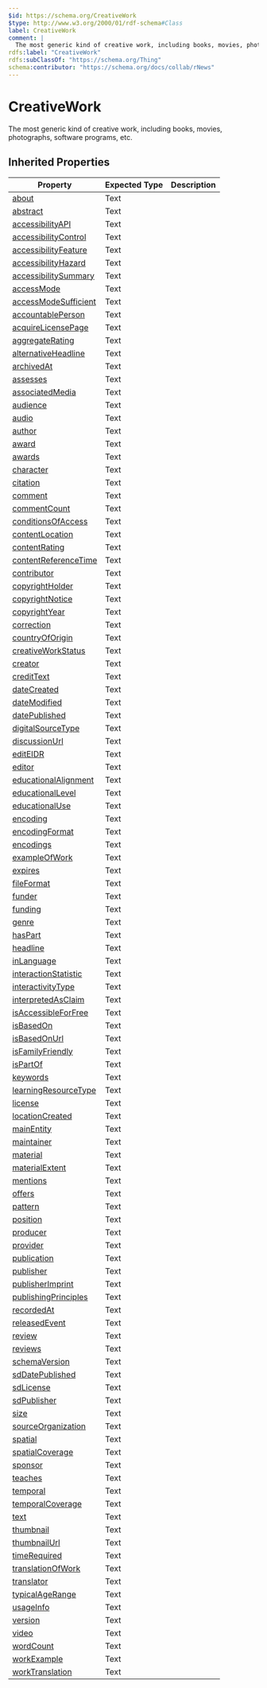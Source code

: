```yaml
---
$id: https://schema.org/CreativeWork
$type: http://www.w3.org/2000/01/rdf-schema#Class
label: CreativeWork
comment: |
  The most generic kind of creative work, including books, movies, photographs, software programs, etc.
rdfs:label: "CreativeWork"
rdfs:subClassOf: "https://schema.org/Thing"
schema:contributor: "https://schema.org/docs/collab/rNews"
---
```


# CreativeWork

The most generic kind of creative work, including books, movies, photographs, software programs, etc.

## Inherited Properties

| Property | Expected Type | Description |
| --- | --- | --- |
| [about](https://schema.org/about) | Text |  |
| [abstract](https://schema.org/abstract) | Text |  |
| [accessibilityAPI](https://schema.org/accessibilityAPI) | Text |  |
| [accessibilityControl](https://schema.org/accessibilityControl) | Text |  |
| [accessibilityFeature](https://schema.org/accessibilityFeature) | Text |  |
| [accessibilityHazard](https://schema.org/accessibilityHazard) | Text |  |
| [accessibilitySummary](https://schema.org/accessibilitySummary) | Text |  |
| [accessMode](https://schema.org/accessMode) | Text |  |
| [accessModeSufficient](https://schema.org/accessModeSufficient) | Text |  |
| [accountablePerson](https://schema.org/accountablePerson) | Text |  |
| [acquireLicensePage](https://schema.org/acquireLicensePage) | Text |  |
| [aggregateRating](https://schema.org/aggregateRating) | Text |  |
| [alternativeHeadline](https://schema.org/alternativeHeadline) | Text |  |
| [archivedAt](https://schema.org/archivedAt) | Text |  |
| [assesses](https://schema.org/assesses) | Text |  |
| [associatedMedia](https://schema.org/associatedMedia) | Text |  |
| [audience](https://schema.org/audience) | Text |  |
| [audio](https://schema.org/audio) | Text |  |
| [author](https://schema.org/author) | Text |  |
| [award](https://schema.org/award) | Text |  |
| [awards](https://schema.org/awards) | Text |  |
| [character](https://schema.org/character) | Text |  |
| [citation](https://schema.org/citation) | Text |  |
| [comment](https://schema.org/comment) | Text |  |
| [commentCount](https://schema.org/commentCount) | Text |  |
| [conditionsOfAccess](https://schema.org/conditionsOfAccess) | Text |  |
| [contentLocation](https://schema.org/contentLocation) | Text |  |
| [contentRating](https://schema.org/contentRating) | Text |  |
| [contentReferenceTime](https://schema.org/contentReferenceTime) | Text |  |
| [contributor](https://schema.org/contributor) | Text |  |
| [copyrightHolder](https://schema.org/copyrightHolder) | Text |  |
| [copyrightNotice](https://schema.org/copyrightNotice) | Text |  |
| [copyrightYear](https://schema.org/copyrightYear) | Text |  |
| [correction](https://schema.org/correction) | Text |  |
| [countryOfOrigin](https://schema.org/countryOfOrigin) | Text |  |
| [creativeWorkStatus](https://schema.org/creativeWorkStatus) | Text |  |
| [creator](https://schema.org/creator) | Text |  |
| [creditText](https://schema.org/creditText) | Text |  |
| [dateCreated](https://schema.org/dateCreated) | Text |  |
| [dateModified](https://schema.org/dateModified) | Text |  |
| [datePublished](https://schema.org/datePublished) | Text |  |
| [digitalSourceType](https://schema.org/digitalSourceType) | Text |  |
| [discussionUrl](https://schema.org/discussionUrl) | Text |  |
| [editEIDR](https://schema.org/editEIDR) | Text |  |
| [editor](https://schema.org/editor) | Text |  |
| [educationalAlignment](https://schema.org/educationalAlignment) | Text |  |
| [educationalLevel](https://schema.org/educationalLevel) | Text |  |
| [educationalUse](https://schema.org/educationalUse) | Text |  |
| [encoding](https://schema.org/encoding) | Text |  |
| [encodingFormat](https://schema.org/encodingFormat) | Text |  |
| [encodings](https://schema.org/encodings) | Text |  |
| [exampleOfWork](https://schema.org/exampleOfWork) | Text |  |
| [expires](https://schema.org/expires) | Text |  |
| [fileFormat](https://schema.org/fileFormat) | Text |  |
| [funder](https://schema.org/funder) | Text |  |
| [funding](https://schema.org/funding) | Text |  |
| [genre](https://schema.org/genre) | Text |  |
| [hasPart](https://schema.org/hasPart) | Text |  |
| [headline](https://schema.org/headline) | Text |  |
| [inLanguage](https://schema.org/inLanguage) | Text |  |
| [interactionStatistic](https://schema.org/interactionStatistic) | Text |  |
| [interactivityType](https://schema.org/interactivityType) | Text |  |
| [interpretedAsClaim](https://schema.org/interpretedAsClaim) | Text |  |
| [isAccessibleForFree](https://schema.org/isAccessibleForFree) | Text |  |
| [isBasedOn](https://schema.org/isBasedOn) | Text |  |
| [isBasedOnUrl](https://schema.org/isBasedOnUrl) | Text |  |
| [isFamilyFriendly](https://schema.org/isFamilyFriendly) | Text |  |
| [isPartOf](https://schema.org/isPartOf) | Text |  |
| [keywords](https://schema.org/keywords) | Text |  |
| [learningResourceType](https://schema.org/learningResourceType) | Text |  |
| [license](https://schema.org/license) | Text |  |
| [locationCreated](https://schema.org/locationCreated) | Text |  |
| [mainEntity](https://schema.org/mainEntity) | Text |  |
| [maintainer](https://schema.org/maintainer) | Text |  |
| [material](https://schema.org/material) | Text |  |
| [materialExtent](https://schema.org/materialExtent) | Text |  |
| [mentions](https://schema.org/mentions) | Text |  |
| [offers](https://schema.org/offers) | Text |  |
| [pattern](https://schema.org/pattern) | Text |  |
| [position](https://schema.org/position) | Text |  |
| [producer](https://schema.org/producer) | Text |  |
| [provider](https://schema.org/provider) | Text |  |
| [publication](https://schema.org/publication) | Text |  |
| [publisher](https://schema.org/publisher) | Text |  |
| [publisherImprint](https://schema.org/publisherImprint) | Text |  |
| [publishingPrinciples](https://schema.org/publishingPrinciples) | Text |  |
| [recordedAt](https://schema.org/recordedAt) | Text |  |
| [releasedEvent](https://schema.org/releasedEvent) | Text |  |
| [review](https://schema.org/review) | Text |  |
| [reviews](https://schema.org/reviews) | Text |  |
| [schemaVersion](https://schema.org/schemaVersion) | Text |  |
| [sdDatePublished](https://schema.org/sdDatePublished) | Text |  |
| [sdLicense](https://schema.org/sdLicense) | Text |  |
| [sdPublisher](https://schema.org/sdPublisher) | Text |  |
| [size](https://schema.org/size) | Text |  |
| [sourceOrganization](https://schema.org/sourceOrganization) | Text |  |
| [spatial](https://schema.org/spatial) | Text |  |
| [spatialCoverage](https://schema.org/spatialCoverage) | Text |  |
| [sponsor](https://schema.org/sponsor) | Text |  |
| [teaches](https://schema.org/teaches) | Text |  |
| [temporal](https://schema.org/temporal) | Text |  |
| [temporalCoverage](https://schema.org/temporalCoverage) | Text |  |
| [text](https://schema.org/text) | Text |  |
| [thumbnail](https://schema.org/thumbnail) | Text |  |
| [thumbnailUrl](https://schema.org/thumbnailUrl) | Text |  |
| [timeRequired](https://schema.org/timeRequired) | Text |  |
| [translationOfWork](https://schema.org/translationOfWork) | Text |  |
| [translator](https://schema.org/translator) | Text |  |
| [typicalAgeRange](https://schema.org/typicalAgeRange) | Text |  |
| [usageInfo](https://schema.org/usageInfo) | Text |  |
| [version](https://schema.org/version) | Text |  |
| [video](https://schema.org/video) | Text |  |
| [wordCount](https://schema.org/wordCount) | Text |  |
| [workExample](https://schema.org/workExample) | Text |  |
| [workTranslation](https://schema.org/workTranslation) | Text |  |
